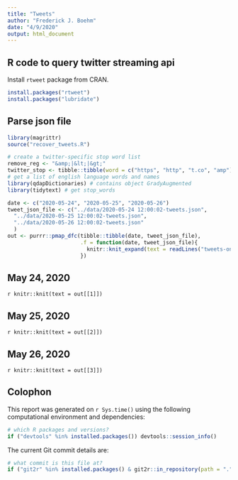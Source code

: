 ```yaml
---
title: "Tweets"
author: "Frederick J. Boehm"
date: "4/9/2020"
output: html_document
---
```




## R code to query twitter streaming api

Install `rtweet` package from CRAN.

```r
install.packages("rtweet")
install.packages("lubridate")
```

## Parse json file

```r
library(magrittr)
source("recover_tweets.R")
```

```r
# create a twitter-specific stop word list
remove_reg <- "&amp;|&lt;|&gt;"
twitter_stop <- tibble::tibble(word = c("https", "http", "t.co", "amp"))
# get a list of english language words and names
library(qdapDictionaries) # contains object GradyAugmented
library(tidytext) # get stop_words
```




```r
date <- c("2020-05-24", "2020-05-25", "2020-05-26")
tweet_json_file <- c("../data/2020-05-24 12:00:02-tweets.json",
  "../data/2020-05-25 12:00:02-tweets.json", 
  "../data/2020-05-26 12:00:02-tweets.json"
  )
out <- purrr::pmap_dfc(tibble::tibble(date, tweet_json_file),
                       .f = function(date, tweet_json_file){
                         knitr::knit_expand(text = readLines("tweets-one.Rmd"))
                       })
```

## May 24, 2020

`r knitr::knit(text = out[[1]])`


## May 25, 2020

`r knitr::knit(text = out[[2]])`


## May 26, 2020

`r knitr::knit(text = out[[3]])`

## Colophon

This report was generated on `r Sys.time()` using the following computational environment and dependencies: 

```r
# which R packages and versions?
if ("devtools" %in% installed.packages()) devtools::session_info()
```

The current Git commit details are:

```r
# what commit is this file at? 
if ("git2r" %in% installed.packages() & git2r::in_repository(path = ".")) git2r::repository(here::here())  
```
